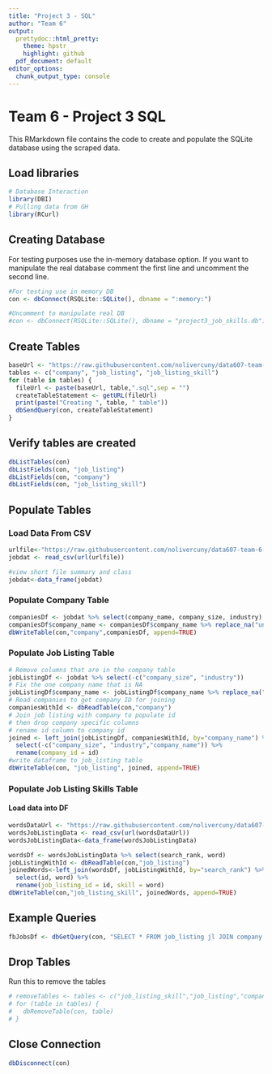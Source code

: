 ```yaml
---
title: "Project 3 - SQL"
author: "Team 6"
output:
  prettydoc::html_pretty:
    theme: hpstr
    highlight: github
  pdf_document: default
editor_options: 
  chunk_output_type: console
---
```


# Team 6 - Project 3 SQL

This RMarkdown file contains the code to create and populate the SQLite database using the scraped data.

## Load libraries
```r
# Database Interaction
library(DBI)
# Pulling data from GH
library(RCurl)
```


## Creating Database

For testing purposes use the in-memory database option. If you want to manipulate the real database comment the first line and uncomment the second line.
```r

#For testing use in memory DB
con <- dbConnect(RSQLite::SQLite(), dbname = ":memory:")

#Uncomment to manipulate real DB
#con <- dbConnect(RSQLite::SQLite(), dbname = "project3_job_skills.db")
```

## Create Tables
```r
baseUrl <- "https://raw.githubusercontent.com/nolivercuny/data607-team-6-project-3/master/sql/"
tables <- c("company", "job_listing", "job_listing_skill")
for (table in tables) {
  fileUrl <- paste(baseUrl, table,".sql",sep = "")
  createTableStatement <- getURL(fileUrl)
  print(paste("Creating ", table, " table"))
  dbSendQuery(con, createTableStatement)
}
```

## Verify tables are created
```r
dbListTables(con)
dbListFields(con, "job_listing")
dbListFields(con, "company")
dbListFields(con, "job_listing_skill")
```

## Populate Tables

### Load Data From CSV
```r
urlfile<-"https://raw.githubusercontent.com/nolivercuny/data607-team-6-project-3/master/data/job_listings_final.csv" 
jobdat <- read_csv(url(urlfile))

#view short file summary and class
jobdat<-data_frame(jobdat)
```


### Populate Company Table
```r
companiesDf <- jobdat %>% select(company_name, company_size, industry) %>% distinct() 
companiesDf$company_name <- companiesDf$company_name %>% replace_na("unknown")
dbWriteTable(con,"company",companiesDf, append=TRUE)
```

### Populate Job Listing Table
```r
# Remove columns that are in the company table
jobListingDf <- jobdat %>% select(-c("company_size", "industry"))
# Fix the one company name that is NA
jobListingDf$company_name <- jobListingDf$company_name %>% replace_na("unknown")
# Read companies to get company ID for joining
companiesWithId <- dbReadTable(con,"company")
# Join job listing with company to populate id
# then drop company specific columns
# rename id column to company id
joined <- left_join(jobListingDf, companiesWithId, by="company_name") %>% 
  select(-c("company_size", "industry","company_name")) %>%
  rename(company_id = id)
#write dataframe to job_listing table
dbWriteTable(con, "job_listing", joined, append=TRUE)
```

### Populate Job Listing Skills Table

#### Load data into DF
```r
wordsDataUrl <- "https://raw.githubusercontent.com/nolivercuny/data607-team-6-project-3/master/data/jobdata_words.csv"
wordsJobListingData <- read_csv(url(wordsDataUrl))
wordsJobListingData<-data_frame(wordsJobListingData)
```


```r
wordsDf <- wordsJobListingData %>% select(search_rank, word)
jobListingWithId <- dbReadTable(con,"job_listing")
joinedWords<-left_join(wordsDf, jobListingWithId, by="search_rank") %>%
  select(id, word) %>%
  rename(job_listing_id = id, skill = word)
dbWriteTable(con,"job_listing_skill", joinedWords, append=TRUE)
```


## Example Queries

```r
fbJobsDf <- dbGetQuery(con, "SELECT * FROM job_listing jl JOIN company c on c.id = jl.company_id JOIN job_listing_skill jls on jls.job_listing_id = jl.id where c.company_name = 'Facebook'")
```


## Drop Tables

Run this to remove the tables
```r
# removeTables <- tables <- c("job_listing_skill","job_listing","company")
# for (table in tables) {
#   dbRemoveTable(con, table)
# }
```


## Close Connection
```r
dbDisconnect(con)
```

